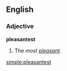 ==English==

===Adjective===
'''pleasantest'''

# {{superlative of|[[pleasant]]}}  The ''most [[pleasant]].''

[[simple:pleasantest]]